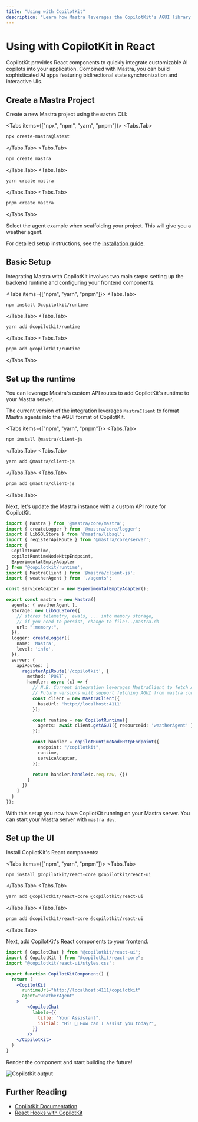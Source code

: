 ```yaml
---
title: "Using with CopilotKit"
description: "Learn how Mastra leverages the CopilotKit's AGUI library and how you can leverage it to build user experiences"
---
```



# Using with CopilotKit in React
CopilotKit provides React components to quickly integrate customizable AI copilots into your application. 
Combined with Mastra, you can build sophisticated AI apps featuring bidirectional state synchronization and interactive UIs.

## Create a Mastra Project

Create a new Mastra project using the `mastra` CLI:

<Tabs items={["npx", "npm", "yarn", "pnpm"]}>
  <Tabs.Tab>
```bash copy
npx create-mastra@latest
```
  </Tabs.Tab>
  <Tabs.Tab>
```bash copy
npm create mastra
```
  </Tabs.Tab>
  <Tabs.Tab>
```bash copy
yarn create mastra
```
  </Tabs.Tab>
  <Tabs.Tab>
```bash copy
pnpm create mastra
```
  </Tabs.Tab>
</Tabs>

Select the agent example when scaffolding your project. This will give you a weather agent.

For detailed setup instructions, see the [installation guide](/docs/getting-started/installation).


## Basic Setup

Integrating Mastra with CopilotKit involves two main steps: setting up the backend runtime and configuring your frontend components.


<Tabs items={["npm", "yarn", "pnpm"]}>
  <Tabs.Tab>
```bash copy
npm install @copilotkit/runtime
```
  </Tabs.Tab>
  <Tabs.Tab>
```bash copy
yarn add @copilotkit/runtime
```
  </Tabs.Tab>
  <Tabs.Tab>
```bash copy
pnpm add @copilotkit/runtime
```
  </Tabs.Tab>
</Tabs>

## Set up the runtime
You can leverage Mastra's custom API routes to add CopilotKit's runtime to your Mastra server.

The current version of the integration leverages `MastraClient` to format Mastra agents into the AGUI format of CopilotKit.

<Tabs items={["npm", "yarn", "pnpm"]}>
  <Tabs.Tab>
```bash copy
npm install @mastra/client-js
```
  </Tabs.Tab>
  <Tabs.Tab>
```bash copy
yarn add @mastra/client-js
```
  </Tabs.Tab>
  <Tabs.Tab>
```bash copy
pnpm add @mastra/client-js
```
  </Tabs.Tab>
</Tabs>

Next, let's update the Mastra instance with a custom API route for CopilotKit.

```typescript copy
import { Mastra } from '@mastra/core/mastra';
import { createLogger } from '@mastra/core/logger';
import { LibSQLStore } from '@mastra/libsql';
import { registerApiRoute } from '@mastra/core/server';
import { 
  CopilotRuntime, 
  copilotRuntimeNodeHttpEndpoint, 
  ExperimentalEmptyAdapter 
} from '@copilotkit/runtime';
import { MastraClient } from '@mastra/client-js';
import { weatherAgent } from './agents';

const serviceAdapter = new ExperimentalEmptyAdapter();

export const mastra = new Mastra({
  agents: { weatherAgent },
  storage: new LibSQLStore({
    // stores telemetry, evals, ... into memory storage, 
    // if you need to persist, change to file:../mastra.db
    url: ":memory:",
  }),
  logger: createLogger({
    name: 'Mastra',
    level: 'info',
  }),
  server: {
    apiRoutes: [
      registerApiRoute('/copilotkit', {
        method: `POST`,
        handler: async (c) => {
          // N.B. Current integration leverages MastraClient to fetch AGUI.
          // Future versions will support fetching AGUI from mastra context.
          const client = new MastraClient({
            baseUrl: 'http://localhost:4111'
          });

          const runtime = new CopilotRuntime({
            agents: await client.getAGUI({ resourceId: 'weatherAgent' })
          });

          const handler = copilotRuntimeNodeHttpEndpoint({
            endpoint: "/copilotkit",
            runtime,
            serviceAdapter,
          });

          return handler.handle(c.req.raw, {})
        }
      })
    ]
  }
});
```

With this setup you now have CopilotKit running on your Mastra server. You can start your Mastra server with `mastra dev`.

## Set up the UI

Install CopilotKit's React components:

<Tabs items={["npm", "yarn", "pnpm"]}>
  <Tabs.Tab>
```bash copy
npm install @copilotkit/react-core @copilotkit/react-ui
```
  </Tabs.Tab>
  <Tabs.Tab>
```bash copy
yarn add @copilotkit/react-core @copilotkit/react-ui
```
  </Tabs.Tab>
  <Tabs.Tab>
```bash copy
pnpm add @copilotkit/react-core @copilotkit/react-ui
```
  </Tabs.Tab>
</Tabs>

Next, add CopilotKit's React components to your frontend.

```jsx copy
import { CopilotChat } from "@copilotkit/react-ui";
import { CopilotKit } from "@copilotkit/react-core";
import "@copilotkit/react-ui/styles.css";

export function CopilotKitComponent() {
  return (
    <CopilotKit 
      runtimeUrl="http://localhost:4111/copilotkit" 
      agent="weatherAgent"
    >
        <CopilotChat
          labels={{
            title: "Your Assistant",
            initial: "Hi! 👋 How can I assist you today?",
          }}
        />
    </CopilotKit>
  )
}
```

Render the component and start building the future!
<br />

<Image
  className="rounded-lg"
  src="/image/copilotkit/cpkoutput.jpg"
  alt="CopilotKit output"
  width={700}
  height={700}
/>

## Further Reading

- [CopilotKit Documentation](https://docs.copilotkit.ai)
- [React Hooks with CopilotKit](https://docs.copilotkit.ai/reference/hooks/useCoAgent)
